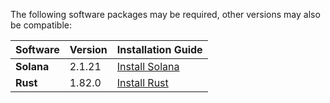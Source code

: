 The following software packages may be required, other versions may also be compatible:

| Software   | Version | Installation Guide                                      |
| ---------- | ------- | ------------------------------------------------------- |
| **Solana** | 2.1.21  | [Install Solana](https://docs.anza.xyz/cli/install)     |
| **Rust**   | 1.82.0  | [Install Rust](https://www.rust-lang.org/tools/install) |
